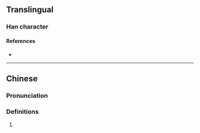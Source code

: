 {{character info/new}}
==Translingual==

===Han character===
{{Han char|rn=85|rad=水|as=13|sn=16|four=32194|canj=ETCD|ids=⿰氵業}}

====References====
* {{Han ref|kx=0653.270|dkj=18411|dj=1063.200|hdz=31755.050|uh=6FB2|ud=28594|bh=EA45|bd=59973}}

----

==Chinese==
{{zh-forms}}

===Pronunciation===
{{zh-pron
|m=yè
|c=jip6
|mc=y
|oc=y
|ma=
|cat=
}}

===Definitions===
{{zh-hanzi}}

# {{rfdef|lang=zh}}